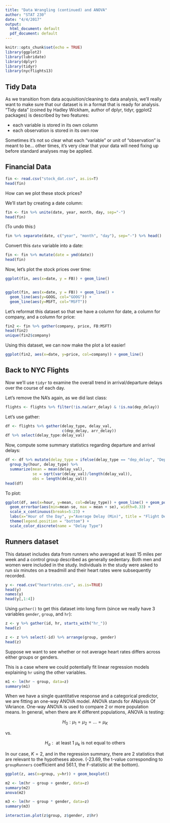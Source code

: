```yaml
---
title: "Data Wrangling (continued) and ANOVA"
author: "STAT 230"
date: "4/4/2017"
output:
  html_document: default
  pdf_document: default
---
```


```r
knitr::opts_chunk$set(echo = TRUE)
library(ggplot2)
library(lubridate)
library(dplyr)
library(tidyr)
library(nycflights13)
```

## Tidy Data

As we transition from data acquisition/cleaning to data analysis, we'll really want to make sure that our dataset is in a format that is ready for analysis. "Tidy data" (coined by Hadley Wickham, author of dplyr, tidyr, ggplot2 packages) is described by two features:

* each variable is stored in its own column
* each observation is stored in its own row

Sometimes it's not so clear what each "variable" or unit of "observation" is meant to be... other times, it's very clear that your data will need fixing up before standard analyses may be applied.

## Financial Data

```r
fin <- read.csv("stock_dat.csv", as.is=T)
head(fin)
```

How can we plot these stock prices?

We'll start by creating a date column:

```r
fin <- fin %>% unite(date, year, month, day, sep="-")
head(fin)
```

(To undo this:)

```r
fin %>% separate(date, c("year", "month", "day"), sep="-") %>% head()
```

Convert this `date` variable into a date:

```r
fin <- fin %>% mutate(date = ymd(date))
head(fin)
```

Now, let's plot the stock prices over time:

```r
ggplot(fin, aes(x=date, y = FB)) + geom_line() 


ggplot(fin, aes(x=date, y = FB)) + geom_line() +
  geom_line(aes(y=GOOG, col="GOOG")) +
  geom_line(aes(y=MSFT, col="MSFT"))
```

Let's reformat this dataset so that we have a column for date, a column for company, and a column for price:

```r
fin2 <- fin %>% gather(company, price, FB:MSFT)
head(fin2)
unique(fin2$company)
```

Using this dataset, we can now make the plot a lot easier!

```r
ggplot(fin2, aes(x=date, y=price, col=company)) + geom_line()
```







## Back to NYC Flights

Now we'll use `tidyr` to examine the overall trend in arrival/departure delays over the course of each day.

Let's remove the NA's again, as we did last class:

```r
flights <- flights %>% filter(!is.na(arr_delay) & !is.na(dep_delay))
```


Let's use gather:

```r
df <- flights %>% gather(delay_type, delay_val,
                         c(dep_delay, arr_delay))
df %>% select(delay_type:delay_val)
```


Now, compute some summary statistics regarding departure and arrival delays:

```r
df <- df %>% mutate(delay_type = ifelse(delay_type == "dep_delay", "Departure", "Arrival")) %>% 
  group_by(hour, delay_type) %>% 
  summarize(mean = mean(delay_val),
            se = sqrt(var(delay_val)/length(delay_val)),
            obs = length(delay_val))
head(df)
```

To plot:

```r
ggplot(df, aes(x=hour, y=mean, col=delay_type)) + geom_line() + geom_point() + 
  geom_errorbar(aes(min=mean-se, max = mean + se), width=0.33) +
  scale_x_continuous(breaks=5:23) + 
  labs(x="Hour of the Day", y="Average Delay (Min)", title = "Flight Delays (NYC) by Departure Time") + 
  theme(legend.position = "bottom") + 
  scale_color_discrete(name = "Delay Type")
```













## Runners dataset

This dataset includes data from runners who averaged at least 15 miles per week and a control group described as generally sedentary. Both men and women were included in the study. Individuals in the study were asked to run six minutes on a treadmill and their heart rates were subsequently recorded.

```r
y <- read.csv("heartrates.csv", as.is=TRUE)
head(y)
names(y)
head(y[,1:4])
```



Using `gather()` to get this dataset into long form (since we really have 3 variables `gender`, `group`, and `hr`):

```r
z <- y %>% gather(id, hr, starts_with("hr_"))
head(z)

z <- z %>% select(-id) %>% arrange(group, gender)
head(z)
```


Suppose we want to see whether or not average heart rates differs across either groups or genders.

This is a case where we could potentially fit linear regression models explaining `hr` using the other variables.

```r
m1 <- lm(hr ~ group, data=z)
summary(m1)
```

When we have a single quantitative response and a categorical predictor, we are fitting an one-way ANOVA model. ANOVA stands for ANalysis Of VAriance. 
One-way ANOVA is used to compare 2 or more population means. In general, when there are $K$ different populations, ANOVA is testing:

$$H_0: \mu_1 = \mu_2 = \dots = \mu_K$$

vs.

$$H_a: \text{ at least 1 }\mu_k \text{ is not equal to others}$$

In our case, $K=2$, and in the regression summary, there are 2 statistics that are relevant to the hypotheses above. (-23.69, the t-value corresponding to `groupRunners` coefficient and 561.1, the F-statistic at the bottom).

```r
ggplot(z, aes(x=group, y=hr)) + geom_boxplot()
```

```r
m2 <- lm(hr ~ group + gender, data=z)
summary(m2)
anova(m2)
```

```r
m3 <- lm(hr ~ group * gender, data=z)
summary(m3)

interaction.plot(z$group, z$gender, z$hr)
```
